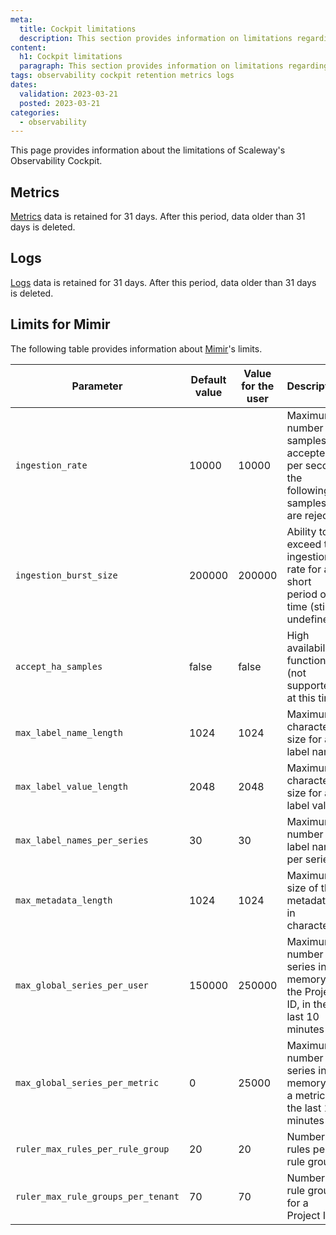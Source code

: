 ```yaml
---
meta:
  title: Cockpit limitations
  description: This section provides information on limitations regarding the Observability Cockpit
content:
  h1: Cockpit limitations
  paragraph: This section provides information on limitations regarding the Observability Cockpit
tags: observability cockpit retention metrics logs
dates:
  validation: 2023-03-21
  posted: 2023-03-21
categories:
  - observability
---
```


This page provides information about the limitations of Scaleway's Observability Cockpit.

## Metrics

[Metrics](/observability/cockpit/concepts/#metric) data is retained for 31 days. After this period, data older than 31 days is deleted.

## Logs

[Logs](/observability/cockpit/concepts/#logs) data is retained for 31 days. After this period, data older than 31 days is deleted.

## Limits for Mimir

The following table provides information about [Mimir](/observability/cockpit/concepts/#mimir)'s limits.

| Parameter                          | Default value | Value for the user | Description                                                                       |
|------------------------------------|---------------|--------------------|-----------------------------------------------------------------------------------|
| `ingestion_rate`                   | 10000         | 10000              | Maximum number of samples accepted per second, the following samples are rejected |
| `ingestion_burst_size`             | 200000        | 200000             | Ability to exceed the ingestion rate for a short period of time (still undefined) |
| `accept_ha_samples`                | false         | false              | High availability function (not supported at this time)                           |
| `max_label_name_length`            | 1024          | 1024               | Maximum character size for a label name                                           |
| `max_label_value_length`           | 2048          | 2048               | Maximum character size for a label value                                          |
| `max_label_names_per_series`       | 30            | 30                 | Maximum number of label names per series                                          |
| `max_metadata_length`              | 1024          | 1024               | Maximum size of the metadata, in characters                                       |
| `max_global_series_per_user`       | 150000        | 250000             | Maximum number of series in memory on the Project ID, in the last 10 minutes      |
| `max_global_series_per_metric`     | 0             | 25000              | Maximum number of series in memory for a metric, in the last 10 minutes           |
| `ruler_max_rules_per_rule_group`   | 20            | 20                 | Number of rules per rule group                                                    |
| `ruler_max_rule_groups_per_tenant` | 70            | 70                 | Number of rule groups for a Project ID                                            |